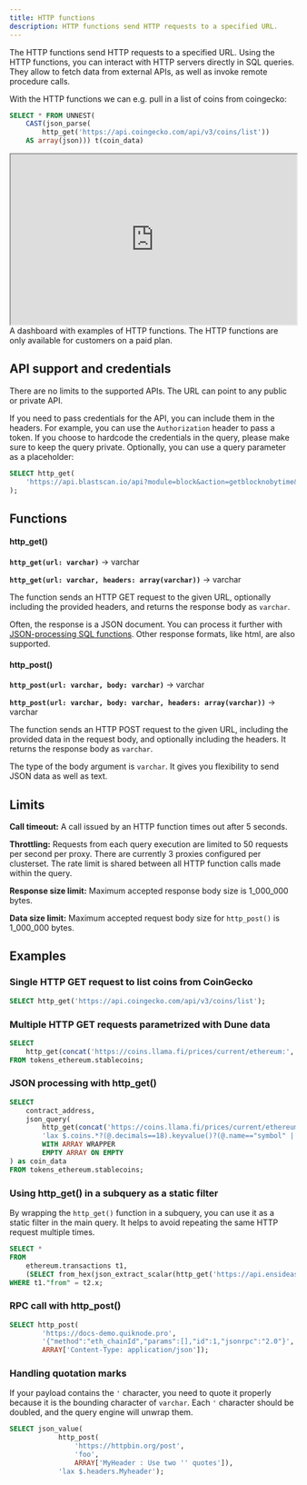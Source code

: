 ```yaml
---
title: HTTP functions
description: HTTP functions send HTTP requests to a specified URL.
---
```


The HTTP functions send HTTP requests to a specified URL.
Using the HTTP functions, you can interact with HTTP servers directly in SQL queries.
They allow to fetch data from external APIs, as well as invoke remote procedure calls.

With the HTTP functions we can e.g. pull in a list of coins from coingecko:

```sql
SELECT * FROM UNNEST(
    CAST(json_parse(
        http_get('https://api.coingecko.com/api/v3/coins/list'))
    AS array(json))) t(coin_data)
```

<div>
  <iframe
    src="https://dune.com/embeds/3478053/5845623/"
    width="100%"
    height="300px"
  ></iframe>
</div>

<CardGroup cols={1}>
  <Card title="Example Dashboard" icon="chart-simple" href="https://dune.com/dune/dunesql-http-functions">
    A dashboard with examples of HTTP functions.
  </Card>
</CardGroup>

<Warning>
The HTTP functions are only available for customers on a paid plan.
</Warning>

## API support and credentials

There are no limits to the supported APIs. The URL can point to any public or private API.

If you need to pass credentials for the API, you can include them in the headers.
For example, you can use the `Authorization` header to pass a token.
If you choose to hardcode the credentials in the query, please make sure to keep the query private.
Optionally, you can use a query parameter as a placeholder:

```sql
SELECT http_get(
    'https://api.blastscan.io/api?module=block&action=getblocknobytime&timestamp=1711712564&closest=before&apikey={{api_key}}'
);
```

## Functions

#### http_get()

**``http_get(url: varchar)``** → varchar

**``http_get(url: varchar, headers: array(varchar))``** → varchar

The function sends an HTTP GET request to the given URL, optionally including the provided headers,
and returns the response body as `varchar`.

Often, the response is a JSON document. You can process it further with [JSON-processing SQL functions](json.md).
Other response formats, like html, are also supported.

#### http_post()

**``http_post(url: varchar, body: varchar)``** → varchar

**``http_post(url: varchar, body: varchar, headers: array(varchar))``** → varchar

The function sends an HTTP POST request to the given URL, including the provided data in the request body,
and optionally including the headers. It returns the response body as `varchar`.

The type of the body argument is `varchar`. It gives you flexibility to send JSON data as well as text.

## Limits

**Call timeout:** A call issued by an HTTP function times out after 5 seconds.

**Throttling:** Requests from each query execution are limited to 50 requests per second per proxy.
There are currently 3 proxies configured per clusterset. The rate limit is shared between all HTTP function calls
made within the query.

**Response size limit:** Maximum accepted response body size is 1_000_000 bytes.

**Data size limit:** Maximum accepted request body size for `http_post()` is 1_000_000 bytes.

## Examples

### Single HTTP GET request to list coins from CoinGecko

```sql
SELECT http_get('https://api.coingecko.com/api/v3/coins/list');
```

### Multiple HTTP GET requests parametrized with Dune data

```sql
SELECT
    http_get(concat('https://coins.llama.fi/prices/current/ethereum:', CAST(contract_address AS varchar)))
FROM tokens_ethereum.stablecoins;
```

### JSON processing with http_get()

```sql
SELECT
    contract_address,
    json_query(
        http_get(concat('https://coins.llama.fi/prices/current/ethereum:', CAST(contract_address AS varchar))),
        'lax $.coins.*?(@.decimals==18).keyvalue()?(@.name=="symbol" || @.name=="price" || @.name=="decimals").value'
        WITH ARRAY WRAPPER
        EMPTY ARRAY ON EMPTY
) as coin_data
FROM tokens_ethereum.stablecoins;
```

### Using http_get() in a subquery as a static filter
By wrapping the `http_get()` function in a subquery, you can use it as a static filter in the main query.
It helps to avoid repeating the same HTTP request multiple times.

```sql
SELECT *
FROM
    ethereum.transactions t1,
    (SELECT from_hex(json_extract_scalar(http_get('https://api.ensideas.com/ens/resolve/vitalik.eth'),'$.address'))) t2(x)
WHERE t1."from" = t2.x;
```

### RPC call with http_post()

```sql
SELECT http_post(
		'https://docs-demo.quiknode.pro',
		'{"method":"eth_chainId","params":[],"id":1,"jsonrpc":"2.0"}',
		ARRAY['Content-Type: application/json']);
```

### Handling quotation marks
If your payload contains the `'` character, you need to quote it properly because it is the bounding character of `varchar`.
Each `'` character should be doubled, and the query engine will unwrap them.

```sql
SELECT json_value(
	        http_post(
			    'https://httpbin.org/post',
				'foo',
				ARRAY['MyHeader : Use two '' quotes']),
			'lax $.headers.Myheader');
```